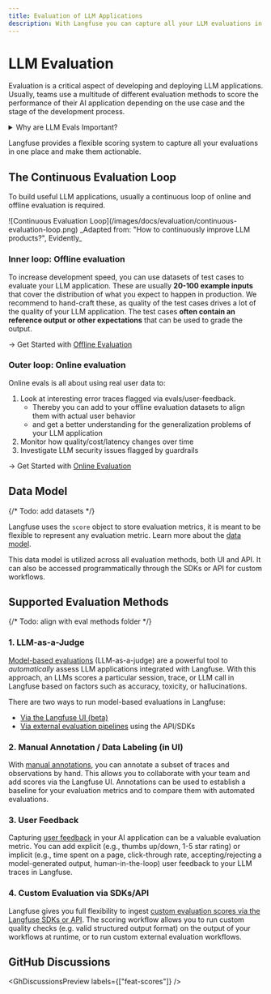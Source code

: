 ```yaml
---
title: Evaluation of LLM Applications
description: With Langfuse you can capture all your LLM evaluations in one place. You can combine a variety of different evaluation metrics like model-based evaluations (LLM-as-a-Judge), manual annotations or user feedback. This allows you to measure quality, tonality, factual accuracy, completeness, and other dimensions of your LLM application.
---
```


# LLM Evaluation

Evaluation is a critical aspect of developing and deploying LLM applications. Usually, teams use a multitude of different evaluation methods to score the performance of their AI application depending on the use case and the stage of the development process.

<details>
<summary>Why are LLM Evals Important?</summary>

LLM evaluation is crucial for improving the accuracy and robustness of language models, ultimately enhancing the user experience and trust in your AI application. It helps detect hallucinations and measure performance across diverse tasks. A structured evaluation in production is vital for continuously improving your application.

</details>


<EvaluationOverview />

Langfuse provides a flexible scoring system to capture all your evaluations in one place and make them actionable.

## The Continuous Evaluation Loop

To build useful LLM applications, usually a continuous loop of online and offline evaluation is required.

<Frame border fullWidth>
  ![Continuous Evaluation
  Loop](/images/docs/evaluation/continuous-evaluation-loop.png)
</Frame>

<span>
  _Adapted from: "How to continuously improve LLM products?", Evidently_
</span>

### Inner loop: Offline evaluation

To increase development speed, you can use datasets of test cases to evaluate your LLM application.
These are usually **20-100 example inputs** that cover the distribution of what you expect to happen in production.
We recommend to hand-craft these, as quality of the test cases drives a lot of the quality of your LLM application.
The test cases **often contain an reference output or other expectations** that can be used to grade the output.

-> Get Started with [Offline Evaluation](/docs/evaluation/get-started/offline)

### Outer loop: Online evaluation

Online evals is all about using real user data to:

1. Look at interesting error traces flagged via evals/user-feedback.
   - Thereby you can add to your offline evaluation datasets to align them with actual user behavior
   - and get a better understanding for the generalization problems of your LLM application
2. Monitor how quality/cost/latency changes over time
3. Investigate LLM security issues flagged by guardrails

-> Get Started with [Online Evaluation](/docs/evaluation/get-started/online)

## Data Model

{/* Todo: add datasets */}

Langfuse uses the `score` object to store evaluation metrics, it is meant to be flexible to represent any evaluation metric. Learn more about the [data model](/docs/scores/data-model).

This data model is utilized across all evaluation methods, both UI and API. It can also be accessed programmatically through the SDKs or API for custom workflows.

## Supported Evaluation Methods

{/* Todo: align with eval methods folder */}

### 1. LLM-as-a-Judge

[Model-based evaluations](/docs/scores/model-based-evals) (LLM-as-a-judge) are a powerful tool to _automatically_ assess LLM applications integrated with Langfuse. With this approach, an LLMs scores a particular session, trace, or LLM call in Langfuse based on factors such as accuracy, toxicity, or hallucinations.

There are two ways to run model-based evaluations in Langfuse:

- [Via the Langfuse UI (beta)](/docs/scores/model-based-evals)
- [Via external evaluation pipelines](/docs/scores/external-evaluation-pipelines) using the API/SDKs

### 2. Manual Annotation / Data Labeling (in UI)

With [manual annotations](/docs/scores/annotation), you can annotate a subset of traces and observations by hand. This allows you to collaborate with your team and add scores via the Langfuse UI. Annotations can be used to establish a baseline for your evaluation metrics and to compare them with automated evaluations.

### 3. User Feedback

Capturing [user feedback](/docs/scores/user-feedback) in your AI application can be a valuable evaluation metric. You can add explicit (e.g., thumbs up/down, 1-5 star rating) or implicit (e.g., time spent on a page, click-through rate, accepting/rejecting a model-generated output, human-in-the-loop) user feedback to your LLM traces in Langfuse.

### 4. Custom Evaluation via SDKs/API

Langfuse gives you full flexibility to ingest [custom evaluation scores via the Langfuse SDKs or API](/docs/scores/custom). The scoring workflow allows you to run custom quality checks (e.g. valid structured output format) on the output of your workflows at runtime, or to run custom external evaluation workflows.

## GitHub Discussions


<GhDiscussionsPreview labels={["feat-scores"]} />
